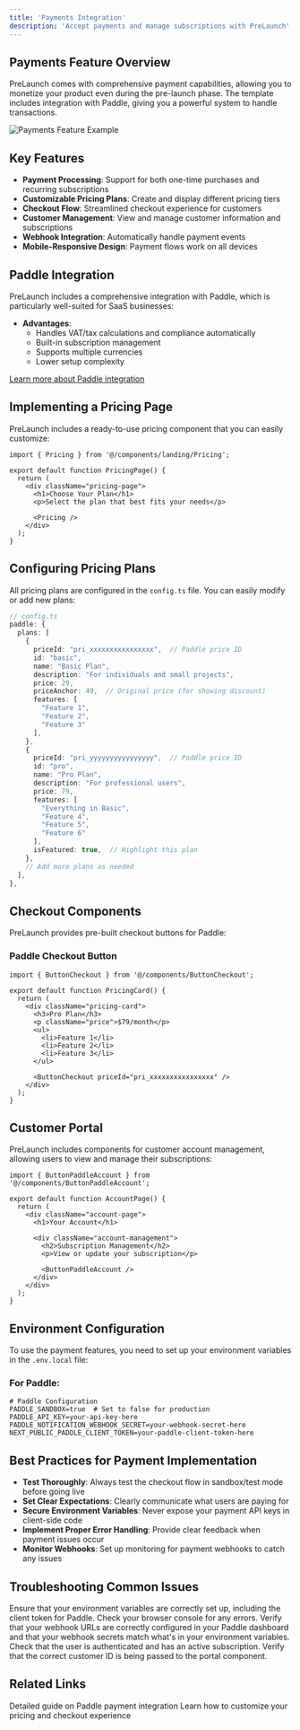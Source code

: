 ```yaml
---
title: 'Payments Integration'
description: 'Accept payments and manage subscriptions with PreLaunch'
---
```


## Payments Feature Overview

PreLaunch comes with comprehensive payment capabilities, allowing you to monetize your product even during the pre-launch phase. The template includes integration with Paddle, giving you a powerful system to handle transactions.

<img src="/images/payments-demo.png" alt="Payments Feature Example" />

## Key Features

- **Payment Processing**: Support for both one-time purchases and recurring subscriptions
- **Customizable Pricing Plans**: Create and display different pricing tiers
- **Checkout Flow**: Streamlined checkout experience for customers
- **Customer Management**: View and manage customer information and subscriptions
- **Webhook Integration**: Automatically handle payment events
- **Mobile-Responsive Design**: Payment flows work on all devices

## Paddle Integration

PreLaunch includes a comprehensive integration with Paddle, which is particularly well-suited for SaaS businesses:

- **Advantages**: 
  - Handles VAT/tax calculations and compliance automatically
  - Built-in subscription management
  - Supports multiple currencies
  - Lower setup complexity

[Learn more about Paddle integration](/features/payments/paddle-integration)

## Implementing a Pricing Page

PreLaunch includes a ready-to-use pricing component that you can easily customize:

```tsx
import { Pricing } from '@/components/landing/Pricing';

export default function PricingPage() {
  return (
    <div className="pricing-page">
      <h1>Choose Your Plan</h1>
      <p>Select the plan that best fits your needs</p>
      
      <Pricing />
    </div>
  );
}
```

## Configuring Pricing Plans

All pricing plans are configured in the `config.ts` file. You can easily modify or add new plans:

```typescript
// config.ts
paddle: {
  plans: [
    {
      priceId: "pri_xxxxxxxxxxxxxxxx",  // Paddle price ID
      id: "basic",
      name: "Basic Plan",
      description: "For individuals and small projects",
      price: 29,
      priceAnchor: 49,  // Original price (for showing discount)
      features: [
        "Feature 1",
        "Feature 2",
        "Feature 3"
      ],
    },
    {
      priceId: "pri_yyyyyyyyyyyyyyyy",  // Paddle price ID
      id: "pro",
      name: "Pro Plan",
      description: "For professional users",
      price: 79,
      features: [
        "Everything in Basic",
        "Feature 4",
        "Feature 5",
        "Feature 6"
      ],
      isFeatured: true,  // Highlight this plan
    },
    // Add more plans as needed
  ],
},
```

## Checkout Components

PreLaunch provides pre-built checkout buttons for Paddle:

### Paddle Checkout Button

```tsx
import { ButtonCheckout } from '@/components/ButtonCheckout';

export default function PricingCard() {
  return (
    <div className="pricing-card">
      <h3>Pro Plan</h3>
      <p className="price">$79/month</p>
      <ul>
        <li>Feature 1</li>
        <li>Feature 2</li>
        <li>Feature 3</li>
      </ul>
      
      <ButtonCheckout priceId="pri_xxxxxxxxxxxxxxxx" />
    </div>
  );
}
```

## Customer Portal

PreLaunch includes components for customer account management, allowing users to view and manage their subscriptions:

```tsx
import { ButtonPaddleAccount } from '@/components/ButtonPaddleAccount';

export default function AccountPage() {
  return (
    <div className="account-page">
      <h1>Your Account</h1>
      
      <div className="account-management">
        <h2>Subscription Management</h2>
        <p>View or update your subscription</p>
        
        <ButtonPaddleAccount />
      </div>
    </div>
  );
}
```

## Environment Configuration

To use the payment features, you need to set up your environment variables in the `.env.local` file:

### For Paddle:

```
# Paddle Configuration
PADDLE_SANDBOX=true  # Set to false for production
PADDLE_API_KEY=your-api-key-here
PADDLE_NOTIFICATION_WEBHOOK_SECRET=your-webhook-secret-here
NEXT_PUBLIC_PADDLE_CLIENT_TOKEN=your-paddle-client-token-here
```

## Best Practices for Payment Implementation

- **Test Thoroughly**: Always test the checkout flow in sandbox/test mode before going live
- **Set Clear Expectations**: Clearly communicate what users are paying for
- **Secure Environment Variables**: Never expose your payment API keys in client-side code
- **Implement Proper Error Handling**: Provide clear feedback when payment issues occur
- **Monitor Webhooks**: Set up monitoring for payment webhooks to catch any issues

## Troubleshooting Common Issues

<AccordionGroup>
  <Accordion title="Checkout button not working">
    Ensure that your environment variables are correctly set up, including the client token for Paddle. Check your browser console for any errors.
  </Accordion>
  <Accordion title="Webhooks not receiving events">
    Verify that your webhook URLs are correctly configured in your Paddle dashboard and that your webhook secrets match what's in your environment variables.
  </Accordion>
  <Accordion title="Customer portal not loading">
    Check that the user is authenticated and has an active subscription. Verify that the correct customer ID is being passed to the portal component.
  </Accordion>
</AccordionGroup>

## Related Links

<CardGroup cols={2}>
  <Card
    title="Paddle Integration"
    icon="credit-card"
    href="/features/payments/paddle-integration"
  >
    Detailed guide on Paddle payment integration
  </Card>
  <Card
    title="Configuration"
    icon="palette"
    href="/customization/configuration"
  >
    Learn how to customize your pricing and checkout experience
  </Card>
</CardGroup> 